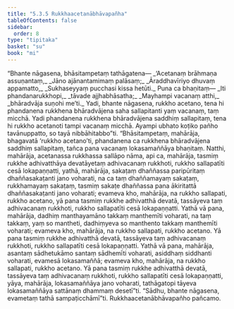 ```yaml
---
title: "5.3.5 Rukkhaacetanābhāvapañha"
tableOfContents: false
sidebar:
  order: 8
type: "tipitaka"
basket: "su"
book: "mi"
---
```



<DynamicBreadcrumb />

<Division number="142" book="mi" bookNo="28">

<Paragraph number="789" book="mi">
“Bhante nāgasena, bhāsitampetaṃ tathāgatena—
</Paragraph>

<Paragraph number="790" type="verses" book="mi">
_‘Acetanaṃ brāhmaṇa assuṇantaṃ,_  
_Jāno ajānantamimaṃ palāsaṃ;_  
_Āraddhavīriyo dhuvaṃ appamatto,_  
_Sukhaseyyaṃ pucchasi kissa hetūti._  

</Paragraph>

<Paragraph number="791" book="mi">
Puna ca bhaṇitaṃ—
</Paragraph>

<Paragraph number="792" type="verses" book="mi">
_Iti phandanarukkhopi,_  
_tāvade ajjhabhāsatha;_  
_Mayhampi vacanaṃ atthi,_  
_bhāradvāja suṇohi me’ti._  

</Paragraph>

<Paragraph number="793" book="mi">
Yadi, bhante nāgasena, rukkho acetano, tena hi phandanena rukkhena bhāradvājena saha sallapitanti yaṃ vacanaṃ, taṃ micchā. Yadi phandanena rukkhena bhāradvājena saddhiṃ sallapitaṃ, tena hi rukkho acetanoti tampi vacanaṃ micchā. Ayampi ubhato koṭiko pañho tavānuppatto, so tayā nibbāhitabbo”ti.
</Paragraph>

<Paragraph number="794" book="mi">
“Bhāsitampetaṃ, mahārāja, bhagavatā ‘rukkho acetano’ti, phandanena ca rukkhena bhāradvājena saddhiṃ sallapitaṃ, tañca pana vacanaṃ lokasamaññāya bhaṇitaṃ. Natthi, mahārāja, acetanassa rukkhassa sallāpo nāma, api ca, mahārāja, tasmiṃ rukkhe adhivatthāya devatāyetaṃ adhivacanaṃ rukkhoti, rukkho sallapatīti cesā lokapaṇṇatti, yathā, mahārāja, sakaṭaṃ dhaññassa paripūritaṃ dhaññasakaṭanti jano voharati, na ca taṃ dhaññamayaṃ sakaṭaṃ, rukkhamayaṃ sakaṭaṃ, tasmiṃ sakaṭe dhaññassa pana ākiritattā dhaññasakaṭanti jano voharati; evameva kho, mahārāja, na rukkho sallapati, rukkho acetano, yā pana tasmiṃ rukkhe adhivatthā devatā, tassāyeva taṃ adhivacanaṃ rukkhoti, rukkho sallapatīti cesā lokapaṇṇatti.
</Paragraph>

<Paragraph number="795" book="mi">
Yathā vā pana, mahārāja, dadhiṃ manthayamāno takkaṃ manthemīti voharati, na taṃ takkaṃ, yaṃ so mantheti, dadhiṃyeva so manthento takkaṃ manthemīti voharati; evameva kho, mahārāja, na rukkho sallapati, rukkho acetano. Yā pana tasmiṃ rukkhe adhivatthā devatā, tassāyeva taṃ adhivacanaṃ rukkhoti, rukkho sallapatīti cesā lokapaṇṇatti.
</Paragraph>

<Paragraph number="796" book="mi">
Yathā vā pana, mahārāja, asantaṃ sādhetukāmo santaṃ sādhemīti voharati, asiddhaṃ siddhanti voharati, evamesā lokasamaññā; evameva kho, mahārāja, na rukkho sallapati, rukkho acetano. Yā pana tasmiṃ rukkhe adhivatthā devatā, tassāyeva taṃ adhivacanaṃ rukkhoti, rukkho sallapatīti cesā lokapaṇṇatti, yāya, mahārāja, lokasamaññāya jano voharati, tathāgatopi tāyeva lokasamaññāya sattānaṃ dhammaṃ desetī”ti. “Sādhu, bhante nāgasena, evametaṃ tathā sampaṭicchāmī”ti.

</Paragraph>
</Division>

<Paragraph number="797" type="center" book="mi">
Rukkhaacetanābhāvapañho pañcamo.
</Paragraph>